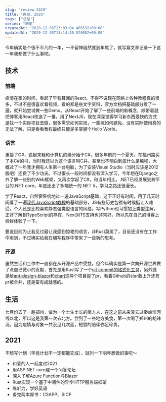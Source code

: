 ```yaml
---
slug: "review-2020"
title: "再见，2020"
tags: ["总结"]
series: "随笔"
createdAt: "2020-12-30T13:03:04.466532+00:00"
updatedAt: "2020-12-30T13:14:10.520802+00:00"
---
```


今年确实是个很不平凡的一年，一不留神居然就到年尾了，就写篇文章记录一下这一年我都做了什么事吧。

## 技术

### 前端

疫情在家的时间，看起了早有耳闻的React。不得不说现在网络上各种教程真的很多，不过不是很喜欢看视频，看的都是些文字资料，官方文档把基础部分看了一遍，就开始尝试做一些Demo。从React开始了解了一些前端的新概念，顺带着就把博客用React改造了一番，用了NextJS，现在深深觉得学习新东西最快的方式是找一个实际项目去做，很多需求如何实现，一些坑如何避免，没有实际使用真的无法了解，只是看看教程最终只能是多掌握个Hello World。

### 语言

重拾了C#，说起来我和计算机的缘分始于C#，很多年前的一个夏天，在福州路买了本C#的书，当时我还以为这个语言叫C井，甚至也不明白到底什么是编程，大概过了一年我才拥有人生第一台电脑，为了安装Visual Studio（当时应该是2012版吧）还费了不少功夫。不过很长一段时间都没有深入学习，今年想在Django之外了解一些别的Web框架，又再次学起了C#，和当年相比，.NET已经发展到跨平台的.NET core，年底还出了多端统一的.NET 5，学习之路还很漫长。

学了React，自然要系统地过一遍JavaScript基础，这下正好有时间，用了几天时间看了一遍[现代JavaScript教程](https://zh.javascript.info/)的基础部分，JS有些历史包袱有时候挺让人难受，个人还是比较喜欢静态强类型语言的风格，写Python也习惯加上类型注解，正好了解到TypeScript的存在，Next对TS支持也非常好，所以先在自己的博客上尝鲜体验了一下。

要说目前为止我见过最让我感到惊艳的语言，非Rust莫属了，目前还没有在工作中用到，不过确实给我在编写程序中带来了一些新的思考。

### 开源

虽然生活和工作中一直都在从开源产品中受益，但今年确实是第一次向开源世界做了点自己微小的贡献，首先是用Rust写了一个[git commit的格式化工具](https://github.com/Eliot00/commit-formatter)，另外就是给[ant-design-blazor](https://github.com/ant-design-blazor/ant-design-blazor)和[charj](https://charj-lang.org/)这两个项目提了pr，看着Github的star数上升还有pr被合并，还是蛮有成就感的。

## 生活

七月份去了一趟郑州，做为一个土生土长的南方人，在这之前从来没去过秦岭淮河线以北，所以这是我第一次去北方。尝到了一些地方美食，第一次喝了郑州的胡辣汤。因为疫情与对象一共没见几次面，短暂的陪伴弥足珍贵。

## 2021

不想写计划（毕竟计划不一定都能完成），就列一下明年想做的事吧～

- 和爱的人一起度过2021
- 用ASP.NET core建一个问答论坛
- 深入了解Azure Function与Blazor
- Rust实现一个基于中间件的异步HTTP服务端框架
- 练听力，学好英语
- 看完两本厚书：CSAPP、SICP
